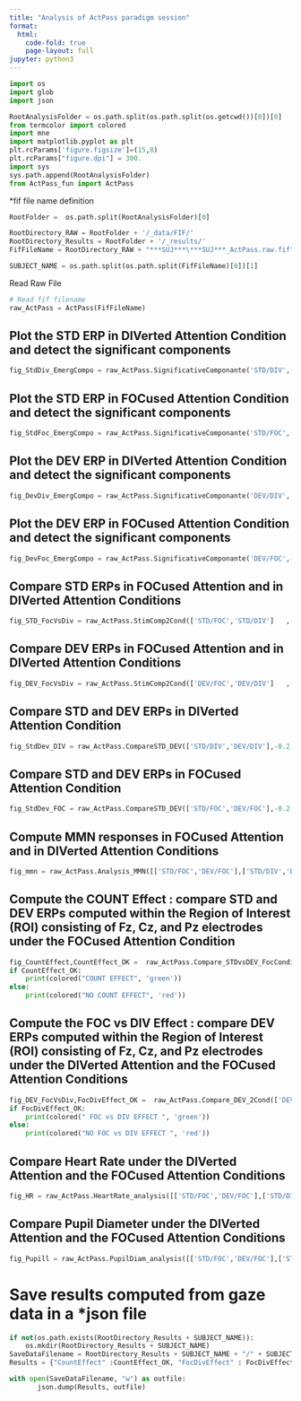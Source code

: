 ```yaml
---
title: "Analysis of ActPass paradigm session"
format:
  html:
    code-fold: true
    page-layout: full
jupyter: python3
---
```



```python
import os 
import glob
import json

RootAnalysisFolder = os.path.split(os.path.split(os.getcwd())[0])[0]
from termcolor import colored
import mne
import matplotlib.pyplot as plt
plt.rcParams['figure.figsize']=(15,8)
plt.rcParams["figure.dpi"] = 300.
import sys
sys.path.append(RootAnalysisFolder)
from ActPass_fun import ActPass
```


*fif file name definition

```python

RootFolder =  os.path.split(RootAnalysisFolder)[0]

RootDirectory_RAW = RootFolder + '/_data/FIF/'
RootDirectory_Results = RootFolder + '/_results/'
FifFileName = RootDirectory_RAW + "***SUJ***\***SUJ***_ActPass.raw.fif"

SUBJECT_NAME = os.path.split(os.path.split(FifFileName)[0])[1]

```


Read Raw File

```python

# Read fif filename 
raw_ActPass = ActPass(FifFileName)

```


## Plot the STD ERP in DIVerted Attention Condition and detect the significant components

```python
fig_StdDiv_EmergCompo = raw_ActPass.SignificativeComponante('STD/DIV',-0.2, 1.5, (-0.2,0),'g',0.75)
```


## Plot the STD ERP in FOCused Attention Condition and detect the significant components

```python
fig_StdFoc_EmergCompo = raw_ActPass.SignificativeComponante('STD/FOC',-0.2, 1.5, (-0.2,0),'r',0.75)
```



## Plot the DEV ERP in DIVerted Attention Condition and detect the significant components

```python
fig_DevDiv_EmergCompo = raw_ActPass.SignificativeComponante('DEV/DIV',-0.2, 1.5, (-0.2,0),'g',2)
```


## Plot the DEV ERP in FOCused Attention Condition and detect the significant components

```python
fig_DevFoc_EmergCompo = raw_ActPass.SignificativeComponante('DEV/FOC',-0.2, 1.5, (-0.2,0),'r',2)
```


## Compare STD ERPs in FOCused Attention and in DIVerted Attention Conditions
```python
fig_STD_FocVsDiv = raw_ActPass.StimComp2Cond(['STD/FOC','STD/DIV']   ,-0.2, 1.5, (-0.2,0),['r','g'],[0.75,0.75])
```	

## Compare DEV ERPs in FOCused Attention and in DIVerted Attention Conditions
```python
fig_DEV_FocVsDiv = raw_ActPass.StimComp2Cond(['DEV/FOC','DEV/DIV']   ,-0.2, 1.5, (-0.2,0),['r','g'],[2.0,2.0])
```	
		
## Compare STD and DEV ERPs in DIVerted Attention Condition
```python
fig_StdDev_DIV = raw_ActPass.CompareSTD_DEV(['STD/DIV','DEV/DIV'],-0.2, 1.5, (-0.2,0),['g','g'],[0.75,2])
```			
		
## Compare STD and DEV ERPs in FOCused Attention Condition
```python
fig_StdDev_FOC = raw_ActPass.CompareSTD_DEV(['STD/FOC','DEV/FOC'],-0.2, 1.5, (-0.2,0),['r','r'],[0.75,2])
```				
		

## Compute MMN responses in FOCused Attention and in DIVerted Attention Conditions 
```python
fig_mmn = raw_ActPass.Analysis_MMN([['STD/FOC','DEV/FOC'],['STD/DIV','DEV/DIV']],-0.2, 1.5, (-0.2,0),['r','g'],[3,3])
```		

## Compute the COUNT Effect : compare STD and DEV ERPs computed within the Region of Interest (ROI) consisting of Fz, Cz, and Pz electrodes under the FOCused Attention Condition
```python
fig_CountEffect,CountEffect_OK =  raw_ActPass.Compare_STDvsDEV_FocCondition(['STD/FOC','DEV/FOC'], -0.2, 1.5, (-0.2,0),['r','r'],[0.75,2],[0.25,0.8],['Fz','Cz','Pz'],0.05)
if CountEffect_OK:
	print(colored("COUNT EFFECT", 'green'))
else:
	print(colored("NO COUNT EFFECT", 'red'))
```	


## Compute the FOC vs DIV Effect : compare DEV ERPs computed within the Region of Interest (ROI) consisting of Fz, Cz, and Pz electrodes under the DIVerted Attention and the FOCused Attention Conditions
```python
fig_DEV_FocVsDiv,FocDivEffect_OK =  raw_ActPass.Compare_DEV_2Cond(['DEV/FOC','DEV/DIV'], -0.2, 1.5, (-0.2,0),['r','g'],[2.0,2.0],[0.25,0.8],['Fz','Cz','Pz'],0.05)
if FocDivEffect_OK:
	print(colored(" FOC vs DIV EFFECT ", 'green'))
else:
	print(colored("NO FOC vs DIV EFFECT ", 'red'))

```	
	
	
## Compare Heart Rate under the DIVerted Attention and the FOCused Attention Conditions
```python
fig_HR = raw_ActPass.HeartRate_analysis([['STD/FOC','DEV/FOC'],['STD/DIV','DEV/DIV']])
```


## Compare Pupil Diameter under the DIVerted Attention and the FOCused Attention Conditions
```python
fig_Pupill = raw_ActPass.PupilDiam_analysis([['STD/FOC','DEV/FOC'],['STD/DIV','DEV/DIV']])
```

# Save results computed from gaze data in a *json file
```python
if not(os.path.exists(RootDirectory_Results + SUBJECT_NAME)):
	os.mkdir(RootDirectory_Results + SUBJECT_NAME)
SaveDataFilename = RootDirectory_Results + SUBJECT_NAME + "/" + SUBJECT_NAME + "_ActPass.json"
Results = {"CountEffect" :CountEffect_OK, "FocDivEffect" : FocDivEffect_OK}

with open(SaveDataFilename, "w") as outfile: 
	   json.dump(Results, outfile)
	   
```